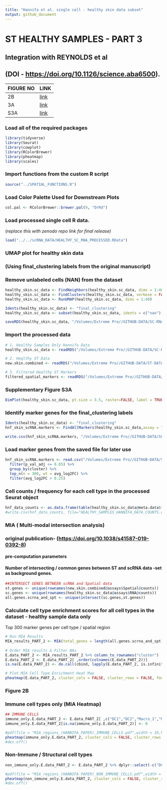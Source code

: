 ```yaml
---
title: "Hannifa et al. single cell - healthy skin data subset"
output: github_document
---
```


# ST HEALTHY SAMPLES - PART 3

## Integration with REYNOLDS et al

## (DOI - <https://doi.org/10.1126/science.aba6500>).

| FIGURE NO | LINK         |
|-----------|--------------|
| 2B        | [link](#2b)  |
| 3A        | [link](#3a)  |
| S3A       | [link](#s3a) |

### Load all of the required packages

```r
library(tidyverse)
library(Seurat)
library(cowplot)
library(RColorBrewer)
library(pheatmap)
library(scales)
```

### Import functions from the custom R script

```r
source("../SPATIAL_FUNCTIONS.R")
```

### Load Color Palette Used for Downstream Plots

```r
col.pal <- RColorBrewer::brewer.pal(9, "OrRd")
```

### Load processed single cell R data.

(*replace this with zenodo repo link for final release)*

```r
load("../../scRNA_DATA/HEALTHY_SC_RNA_PROCESSED.RData")
```

### UMAP plot for healthy skin data

### (Using final_clustering labels from the original manuscript)

### Remove unlabeled cells (NAN) from the dataset

```r
healthy_skin.sc_data <- FindNeighbors(healthy_skin.sc_data, dims = 1:40)
healthy_skin.sc_data <- FindClusters(healthy_skin.sc_data, verbose = FALSE,resolution = 1)
healthy_skin.sc_data <- RunUMAP(healthy_skin.sc_data, dims = 1:40)

Idents(healthy_skin.sc_data) <- "final_clustering"
healthy_skin.sc_data <- subset(healthy_skin.sc_data, idents = c("nan"), invert=TRUE)

saveRDS(healthy_skin.sc_data, "/Volumes/Extreme Pro//GITHUB-DATA/SC-RNA-DATA/HANIFFA-DATA/RDS-Files/healthy_skin.sc_data_HNF.RDS")
```

### Import the processed data

```r
# 1. Healthy Samples Only Hannifa Data
healthy_skin.sc_data <- readRDS("/Volumes/Extreme Pro//GITHUB-DATA/SC-RNA-DATA/HANIFFA-DATA/RDS-Files/healthy_skin.sc_data_HNF.RDS")

# 2. Heqlthy ST Data
new.skin.combined <- readRDS("/Volumes/Extreme Pro//GITHUB-DATA/ST-DATA/HEALTHY-DATA/RDS-Files/HEALTHY_SKIN_SAMPLES_ST.RDS")

# 3. Filtered Healthy ST Markers
filtered_spatial_markers <- readRDS("/Volumes/Extreme Pro//GITHUB-DATA/ST-DATA/HEALTHY-DATA/RDS-Files/HEALTHY_ST_MARKERS.RDS")
```

<a id="s3a">

### Supplementary Figure S3A

</a>

```r
DimPlot(healthy_skin.sc_data, pt.size = 3.5, raster=FALSE, label = TRUE)
```

### Identify marker genes for the final_clustering labels

```r
Idents(healthy_skin.sc_data) <- "final_clustering"
hnf_skin_scRNA.markers <- FindAllMarkers(healthy_skin.sc_data,assay = "RNA",logfc.threshold = 0.25,max.cells.per.ident=400, only.pos = TRUE)

write.csv(hnf_skin_scRNA.markers, "/Volumes/Extreme Pro//GITHUB-DATA/SC-RNA-DATA/HANIFFA-DATA/Meta-Data/HANNIFA_MARKERS.csv")
```

### Load marker genes from the saved file for later use

```r
hnf_skin_scRNA.markers <- read.csv("/Volumes/Extreme Pro//GITHUB-DATA/SC-RNA-DATA/HANIFFA-DATA/Meta-Data/HANNIFA_MARKERS.csv") %>% 
  filter(p_val_adj <= 0.05) %>% 
  group_by(cluster) %>% 
  top_n(n = 300, wt = avg_log2FC) %>% 
  filter(avg_log2FC > 0.25)
```

### Cell counts / frequency for each cell type in the processed Seurat object

```r
hnf_data_counts <- as.data.frame(table(healthy_skin.sc_data@meta.data$final_clustering))
#write.csv(hnf_data_counts, file="HEALTHY_SAMPLES_HANNIFA_DATA_COUNTS.csv")
```

### MIA ( Multi-modal intersection analysis)

### original publication- (<https://doi.org/10.1038/s41587-019-0392-8>)

#### pre-computation parameters

#### Number of intersecting / common genes between ST and scRNA data -set as background genes.

```r
##INTERSECT GENES BETWEEN scRNA and Spatial data
st.genes <- unique(rownames(new.skin.combined@assays$Spatial@counts))
sc.genes <- unique(rownames(healthy_skin.sc_data@assays$RNA@counts))
all.genes.scrna_and_spt <- unique(intersect(sc.genes,st.genes))
```

### Calculate cell type enrichment scores for all cell types in the dataset - healthy sample data only

Top 300 marker genes per cell type / spatial region

```r
# Run MIA Results
MIA_results_PART_2 <- MIA(total_genes = length(all.genes.scrna_and_spt), single_cell.markers = hnf_skin_scRNA.markers, spatial.markers = filtered_spatial_markers)
 
# Order MIA results & Filter NAs
E.data_PART_2 <- MIA_results_PART_2 %>% column_to_rownames("cluster")
E.data_PART_2 <- E.data_PART_2[ ,order(colnames(E.data_PART_2))]
is.na(E.data_PART_2) <- do.call(cbind, lapply(E.data_PART_2, is.infinite))

# Plot MIA Cell Type Enrichment Heat Map
pheatmap(E.data_PART_2, cluster_cols = FALSE, cluster_rows = FALSE, fontsize=15, color = col.pal)
```

### Figure 2B <a id="2b">

### Immune cell types only (MIA Heatmap)

```r
## IMMUNE CELLS
immune_only.E.data_PART_2 <- E.data_PART_2[ ,c("DC1","DC2","Macro_1","Macro_2","moDC_1","moDC_2","moDC_3","MigDC","Mono","Inf_mono","ILC1_NK","ILC1_3","ILC2","Tc","Th","Treg","Mast_cell","Plasma","NK")] 
immune_only.E.data_PART_2[is.na(immune_only.E.data_PART_2)] <- 0

#pdf(file = "MIA_regions_(HANNIFA_PAPER)_IMMUNE_CELLS.pdf",width = 10,height = 5)
pheatmap(immune_only.E.data_PART_2, cluster_cols = FALSE, cluster_rows = FALSE, fontsize=15, color = col.pal)
#dev.off() 
```

### Non-Immune / Structural cell types

```r
non_immune_only.E.data_PART_2 <- E.data_PART_2 %>% dplyr::select(-c("DC1","DC2","Macro_1","Macro_2","moDC_1","moDC_2","moDC_3","MigDC","Mono","Inf_mono","ILC1_NK","ILC1_3","ILC2","Tc","Th","Treg","Mast_cell","Plasma","NK"))

#pdf(file = "MIA_regions_(HANNIFA_PAPER)_NON_IMMUNE_CELLS.pdf",width = 10,height = 5)
pheatmap(non_immune_only.E.data_PART_2, cluster_cols = FALSE, cluster_rows = FALSE, fontsize=15, color = col.pal)
#dev.off() 
```

